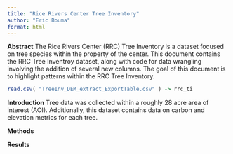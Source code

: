 ```yaml
---
title: "Rice Rivers Center Tree Inventory"
author: "Eric Bouma"
format: html
---
```


**Abstract**
The Rice Rivers Center (RRC) Tree Inventory is a dataset focused on tree species within the property of the center. This document contains the RRC Tree Inventroy dataset, along with code for data wrangling involving the addition of several new columns. The goal of this document is to highlight patterns within the RRC Tree Inventory.  
```r

read.csv( "TreeInv_DEM_extract_ExportTable.csv" ) -> rrc_ti
```
 **Introduction** 
 Tree data was collected within a roughly 28 acre area of interest (AOI). Additionally, this dataset contains data on carbon and elevation metrics for each tree.
 
 **Methods**
 
 **Results**
 
 